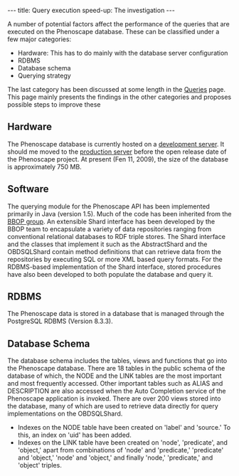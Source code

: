 ---
title: Query execution speed-up: The investigation
---

A number of potential factors affect the performance of the queries that are executed on the Phenoscape database. These can be classified under a few major categories:

* Hardware: This has to do mainly with the database server configuration
* RDBMS
* Database schema
* Querying strategy

The last category has been discussed at some length in the [[Queries]] page. This page mainly presents the findings in the other categories and proposes possible steps to improve these

==Hardware==

The Phenoscape database is currently hosted on a [https://www.nescent.org/intranet/SysAdmin:Servers:Darwin development server]. It should me moved to the [https://www.nescent.org/intranet/SysAdmin:Servers:Wallace  production server] before the open release date of the Phenoscape project. At present (Fen 11, 2009), the size of the database is approximately 750 MB.

==Software==

The querying module for the Phenoscape API has been implemented primarily in Java (version 1.5). Much of the code has been inherited from the  [http://www.berkeleybop.org/ BBOP group]. An extensible Shard interface has been developed by the BBOP team to encapsulate a variety of data repositories ranging from conventional relational databases to RDF triple stores. The Shard interface and the classes that implement it such as the AbstractShard and the OBDSQLShard contain method definitions that can retrieve data from the repositories by executing SQL or more XML based query formats. For the RDBMS-based implementation of the Shard interface, stored procedures have also been developed to both populate the database and query it.

==RDBMS==

The Phenoscape data is stored in a database that is managed through the PostgreSQL RDBMS (Version 8.3.3).

==Database Schema==

The database schema includes the tables, views and functions that go into the Phenoscape database. There are 18 tables in the public schema of the database of which, the NODE and the LINK tables are the most important and most frequently accessed. Other important tables such as ALIAS and DESCRIPTION are also accessed when the Auto Completion service of the Phenoscape application is invoked. There are over 200 views stored into the database, many of which are used to retrieve data directly for query implementations on the OBDSQLShard.

* Indexes on the NODE table have been created on 'label' and 'source.' To this, an index on 'uid' has been added.
* Indexes on the LINK table have been created on 'node', 'predicate', and 'object,' apart from combinations of 'node' and 'predicate,' 'predicate' and 'object,' 'node' and 'object,' and finally 'node,' 'predicate,' and 'object' triples.